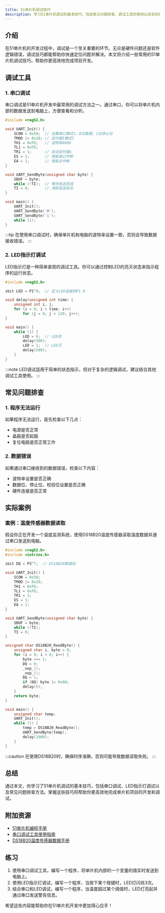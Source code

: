```yaml
---
title: 51单片机调试技巧
description: 学习51单片机调试的基本技巧，包括常见问题排查、调试工具的使用以及实际案例演示，帮助初学者快速掌握单片机调试方法。
---
```


## 介绍

在51单片机的开发过程中，调试是一个至关重要的环节。无论是硬件问题还是软件逻辑错误，调试技巧都能帮助你快速定位问题并解决。本文将介绍一些常用的51单片机调试技巧，帮助你更高效地完成项目开发。

## 调试工具

### 1. 串口调试
串口调试是51单片机开发中最常用的调试方法之一。通过串口，你可以将单片机内部的数据发送到电脑上，方便查看和分析。

```c
#include <reg52.h>

void UART_Init() {
    SCON = 0x50;  // 设置串口模式1，8位数据，1位停止位
    TMOD |= 0x20; // 定时器1模式2
    TH1 = 0xFD;   // 波特率9600
    TL1 = 0xFD;
    TR1 = 1;      // 启动定时器1
    ES = 1;       // 使能串口中断
    EA = 1;       // 使能总中断
}

void UART_SendByte(unsigned char byte) {
    SBUF = byte;
    while (!TI);  // 等待发送完成
    TI = 0;       // 清除发送标志
}

void main() {
    UART_Init();
    UART_SendByte('H');
    UART_SendByte('i');
    while (1);
}
```

:::tip
在使用串口调试时，确保单片机和电脑的波特率设置一致，否则会导致数据接收错误。
:::

### 2. LED指示灯调试
LED指示灯是一种简单直观的调试工具。你可以通过控制LED的亮灭状态来指示程序的运行状态。

```c
#include <reg52.h>

sbit LED = P1^0;  // 定义LED连接到P1.0

void delay(unsigned int time) {
    unsigned int i, j;
    for (i = 0; i < time; i++)
        for (j = 0; j < 120; j++);
}

void main() {
    while (1) {
        LED = 0;  // LED亮
        delay(500);
        LED = 1;  // LED灭
        delay(500);
    }
}
```

:::note
LED调试适用于简单的状态指示，但对于复杂的逻辑调试，建议结合其他调试工具使用。
:::

## 常见问题排查

### 1. 程序无法运行
如果程序无法运行，首先检查以下几点：
- 电源是否正常
- 晶振是否起振
- 复位电路是否正常工作

### 2. 数据错误
如果通过串口接收到的数据错误，检查以下内容：
- 波特率设置是否正确
- 数据位、停止位、校验位设置是否正确
- 硬件连接是否正常

## 实际案例

### 案例：温度传感器数据读取
假设你正在开发一个温度监测系统，使用DS18B20温度传感器读取温度数据并通过串口发送到电脑。

```c
#include <reg52.h>
#include <intrins.h>

sbit DQ = P3^7;  // DS18B20数据线

void UART_Init() {
    SCON = 0x50;
    TMOD |= 0x20;
    TH1 = 0xFD;
    TL1 = 0xFD;
    TR1 = 1;
    ES = 1;
    EA = 1;
}

void UART_SendByte(unsigned char byte) {
    SBUF = byte;
    while (!TI);
    TI = 0;
}

unsigned char DS18B20_ReadByte() {
    unsigned char i, byte = 0;
    for (i = 0; i < 8; i++) {
        byte >>= 1;
        DQ = 0;
        _nop_();
        _nop_();
        DQ = 1;
        if (DQ) byte |= 0x80;
        delay(5);
    }
    return byte;
}

void main() {
    unsigned char temp;
    UART_Init();
    while (1) {
        temp = DS18B20_ReadByte();
        UART_SendByte(temp);
        delay(1000);
    }
}
```

:::caution
在使用DS18B20时，确保时序准确，否则可能导致数据读取失败。
:::

## 总结

通过本文，你学习了51单片机调试的基本技巧，包括串口调试、LED指示灯调试以及常见问题排查方法。掌握这些技巧将帮助你更高效地完成单片机项目的开发和调试。

## 附加资源

- [51单片机编程手册](https://example.com)
- [串口调试工具使用指南](https://example.com)
- [DS18B20温度传感器数据手册](https://example.com)

## 练习

1. 使用串口调试工具，编写一个程序，将单片机内部的一个变量的值实时发送到电脑上。
2. 使用LED指示灯调试，编写一个程序，当按下某个按键时，LED灯闪烁3次。
3. 结合串口和LED调试，编写一个程序，当温度超过某个阈值时，LED灯亮起并通过串口发送警告信息。

希望这些内容能帮助你在51单片机开发中更加得心应手！